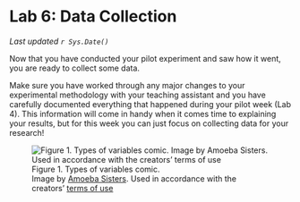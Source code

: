 # Lab 6: Data Collection {-}

*Last updated `r Sys.Date()`*

Now that you have conducted your pilot experiment and saw how it went, you are ready to collect some data.

Make sure you have worked through any major changes to your experimental methodology with your teaching assistant and you have carefully documented everything that happened during your pilot week (Lab 4). This information will come in handy when it comes time to explaining your results, but for this week you can just focus on collecting data for your research! 

![Figure 1. Types of variables comic.<br />Image by [Amoeba Sisters](https://www.amoebasisters.com/parameciumparlorcomics/category/nature-of-science/2). Used in accordance with the creators' [terms of use](https://www.amoebasisters.com/termsofuse.html)](figures_images/Lab6-Fig1.jpg)